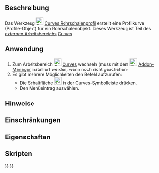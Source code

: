 <languages/>

{{Docnav/de
|[[Curves_PasteSVG/de|SVGEinfügen]]
|[[Curves_Pipeshell/de|Rohrschale]]
|[[Curves_Workbench/de|Curves]]
|IconL=Curves_PasteSVG.svg
|IconR=Curves_Pipeshell.svg
|IconC=Curves_workbench_icon.svg
}}

{{GuiCommand/de
|Name=Curves PipeshellProfile
|Name/de=Curves Rohrschalenprofil
|MenuLocation=Surfaces → Pipeshell profile
|Workbenches=[[Curves_Workbench/de|Curves]]
|SeeAlso=[[Curves_Pipeshell/de|Curves Rohrschale]]
}}

==Beschreibung==

Das Werkzeug [[Image:Curves_PipeshellProfile.svg|24px]] [[Curves_PipeshellProfile/de|Curves Rohrschalenprofil]] erstellt eine Profilkurve (Profile-Objekt) für ein Rohrschalenobjekt. Dieses Werkzeug ist Teil des [[external workbenches/de|externen Arbeitsbereichs]] [[Curves Workbench/de|Curves]].

==Anwendung==

# Zum Arbeitsbereich [[Image:Curves_workbench_icon.svg|24px]] [[Curves_Workbench/de|Curves]] wechseln (muss mit dem  [[Image:Std_AddonMgr.svg|24px]] [[Std_AddonMgr/de|Addon-Manager]] installiert werden, wenn noch nicht geschehen)
# Es gibt mehrere Möglichkeiten den Befehl aufzurufen:
#* Die Schaltfläche [[Image:Curves_PipeshellProfile.svg|24px]] in der Curves-Symbolleiste drücken.
#* Den Menüeintrag {{MenuCommand|Curves → Pipeshell profile}} auswählen.


==Hinweise==


==Einschränkungen==


==Eigenschaften==


==Skripten==


{{Docnav/de
|[[Curves_PasteSVG/de|SVGEinfügen]]
|[[Curves_Pipeshell/de|Rohrschale]]
|[[Curves_Workbench/de|Curves]]
|IconL=Curves_PasteSVG.svg
|IconR=Curves_Pipeshell.svg
|IconC=Curves_workbench_icon.svg
}}

{{Curves Tools navi{{#translation:}}}}
{{Userdocnavi{{#translation:}}}}